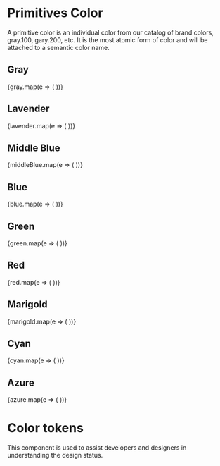 
<Meta title="Design Tokens/Color/Primitives Color" />

# Primitives Color

A primitive color is an individual color from our catalog of brand colors, gray.100, gary.200, etc. It is the most atomic form of color and will be attached to a semantic color name.

## Gray

<div className="flex flex-wrap gap-space-04">
    {gray.map(e => (
        <ColorBlock key={e} color={e} value={e} />
    ))}
</div>

## Lavender

<div className="flex flex-wrap gap-space-04">
    {lavender.map(e => (
        <ColorBlock key={e} color={e} value={e} />
    ))}
</div>

## Middle Blue

<div className="flex flex-wrap gap-space-04">
    {middleBlue.map(e => (
        <ColorBlock key={e} color={e} value={e} />
    ))}
</div>

## Blue

<div className="flex flex-wrap gap-space-04">
    {blue.map(e => (
        <ColorBlock key={e} color={e} value={e} />
    ))}
</div>

## Green

<div className="flex flex-wrap gap-space-04">
    {green.map(e => (
        <ColorBlock key={e} color={e} value={e} />
    ))}
</div>

## Red

<div className="flex flex-wrap gap-space-04">
    {red.map(e => (
        <ColorBlock key={e} color={e} value={e} />
    ))}
</div>

## Marigold

<div className="flex flex-wrap gap-space-04">
    {marigold.map(e => (
        <ColorBlock key={e} color={e} value={e} />
    ))}
</div>

## Cyan

<div className="flex flex-wrap gap-space-04">
    {cyan.map(e => (
        <ColorBlock key={e} color={e} value={e} />
    ))}
</div>

## Azure

<div className="flex flex-wrap gap-space-04">
    {azure.map(e => (
        <ColorBlock key={e} color={e} value={e} />
    ))}
</div>

# Color tokens

This component is used to assist developers and designers in understanding the design status.
